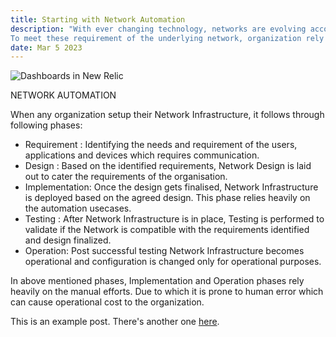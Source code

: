 ```yaml
---
title: Starting with Network Automation
description: "With ever changing technology, networks are evolving accordingly to cater the growing needs of technology for being resilient, fault tolerant and having maximum uptime.
To meet these requirement of the underlying network, organization rely upon Automation to leverage the inherent benefit of Reduced Effort, Efficiency and Quick Turn around"
date: Mar 5 2023
---
```



<img src="/images/Network-Automation.png" alt="Dashboards in New Relic" title="Network Automation" />


NETWORK AUTOMATION

When any organization setup their Network Infrastructure, it follows through following phases:
- Requirement : Identifying the needs and requirement of the users, applications and devices which requires communication.
- Design : Based on the identified requirements, Network Design is laid out to cater the requirements of the organisation.
- Implementation: Once the design gets finalised, Network Infrastructure is deployed based on the agreed design. This phase relies heavily on the automation usecases.
- Testing : After Network Infrastructure is in place, Testing is performed to validate if the Network is compatible with the requirements identified and design finalized.
- Operation: Post successful testing Network Infrastructure becomes operational and configuration is changed only for operational purposes.

In above mentioned phases, Implementation and Operation phases rely heavily on the manual efforts. Due to which it is prone to human error which can cause operational cost to the organization.

This is an example post. There's another one [here](/posts/example-post).
